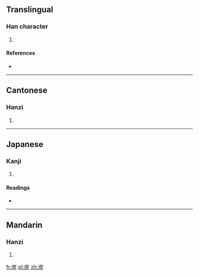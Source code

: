 ==Translingual==

===Han character===
{{Han char|rn=53|rad=广|as=06|sn=9|four=0021<sub>4</sub>|canj=戈一戈土 (IMIG)|ids=⿸[[广]][[至]]}}

# {{defn|Han|sort=广06}}

====References====
* {{Han ref|kx=0345.200|dkj=09307|dj=0655.090|hdz=20882.030|uh=5EA2|ud=24226|bh=CEB7|bd=52919}}

----

==Cantonese==

===Hanzi===
{{yue-hanzi|jyut=[[zat6]]|y=jat6}}

# {{defn|lang=yue|sort=广06}}

----

==Japanese==

===Kanji===
{{ja-kanji|grade=|rs=广06}}

# {{defn|lang=ja|sort=广06}}

====Readings====
* {{ja-readings|on=[[ちつ]] (chitsu), [[ちち]] (chichi), [[てい]] (tei)|kun=[[さへぎりとどめる]] (sahegiritodomeru)}}

----

==Mandarin==

===Hanzi===
{{cmn-hanzi|pin=[[zhì]] ([[zhi4]])|wg=chih<sup>4</sup>}}

# {{defn|lang=cmn|sort=广06}}

[[fr:庢]]
[[pl:庢]]
[[zh:庢]]